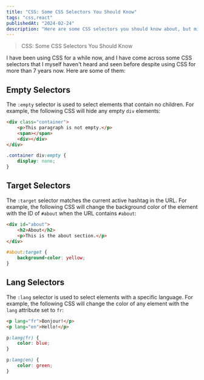 ```yaml
---
title: "CSS: Some CSS Selectors You Should Know"
tags: "css,react"
publishedAt: "2024-02-24"
description: "Here are some CSS selectors you should know about, but might not be using."
---
```

> CSS: Some CSS Selectors You Should Know

I have been using CSS for a while now, and I have come across some CSS selectors that I myself haven't heard and seen before despite using CSS for more than 7 years now. Here are some of them:

## Empty Selectors
The `:empty` selector is used to select elements that contain no children. For example, the following CSS will hide any empty `div` elements:
```html
<div class="container">
    <p>This paragraph is not empty.</p>
    <span></span>
    <div></div>
</div>
``` 
```css
.container div:empty {
    display: none;
}
```

## Target Selectors
The `:target` selector matches the current active hashtag in the URL. For example, the following CSS will change the background color of the element with the ID of `#about` when the URL contains `#about`:
```html
<div id="about">
    <h2>About</h2>
    <p>This is the about section.</p>
</div>
```
```css
#about:target {
    background-color: yellow;
}
```

## Lang Selectors
The `:lang` selector is used to select elements with a specific language. For example, the following CSS will change the color of any element with the `lang` attribute set to `fr`:
```html
<p lang="fr">Bonjour!</p>
<p lang="en">Hello!</p>
```

```css
p:lang(fr) {
    color: blue;
}

p:lang(en) {
    color: green;
}
```